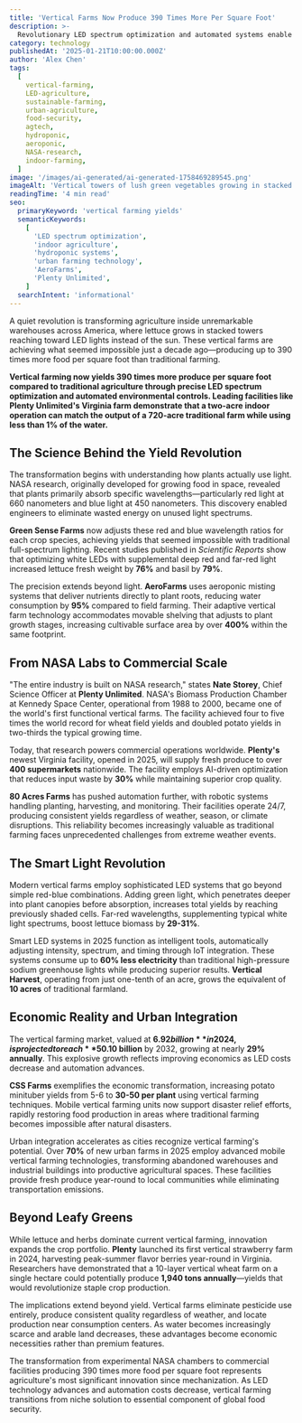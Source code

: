 ```yaml
---
title: 'Vertical Farms Now Produce 390 Times More Per Square Foot'
description: >-
  Revolutionary LED spectrum optimization and automated systems enable vertical farms to achieve unprecedented yields while using 95% less water than traditional agriculture
category: technology
publishedAt: '2025-01-21T10:00:00.000Z'
author: 'Alex Chen'
tags:
  [
    vertical-farming,
    LED-agriculture,
    sustainable-farming,
    urban-agriculture,
    food-security,
    agtech,
    hydroponic,
    aeroponic,
    NASA-research,
    indoor-farming,
  ]
image: '/images/ai-generated/ai-generated-1758469289545.png'
imageAlt: 'Vertical towers of lush green vegetables growing in stacked formations with purple LED grow lights in modern vertical farming system'
readingTime: '4 min read'
seo:
  primaryKeyword: 'vertical farming yields'
  semanticKeywords:
    [
      'LED spectrum optimization',
      'indoor agriculture',
      'hydroponic systems',
      'urban farming technology',
      'AeroFarms',
      'Plenty Unlimited',
    ]
  searchIntent: 'informational'
---
```


A quiet revolution is transforming agriculture inside unremarkable warehouses across America, where lettuce grows in stacked towers reaching toward LED lights instead of the sun. These vertical farms are achieving what seemed impossible just a decade ago—producing up to 390 times more food per square foot than traditional farming.

**Vertical farming now yields 390 times more produce per square foot compared to traditional agriculture through precise LED spectrum optimization and automated environmental controls. Leading facilities like Plenty Unlimited's Virginia farm demonstrate that a two-acre indoor operation can match the output of a 720-acre traditional farm while using less than 1% of the water.**

## The Science Behind the Yield Revolution

The transformation begins with understanding how plants actually use light. NASA research, originally developed for growing food in space, revealed that plants primarily absorb specific wavelengths—particularly red light at 660 nanometers and blue light at 450 nanometers. This discovery enabled engineers to eliminate wasted energy on unused light spectrums.

**Green Sense Farms** now adjusts these red and blue wavelength ratios for each crop species, achieving yields that seemed impossible with traditional full-spectrum lighting. Recent studies published in _Scientific Reports_ show that optimizing white LEDs with supplemental deep red and far-red light increased lettuce fresh weight by **76%** and basil by **79%**.

The precision extends beyond light. **AeroFarms** uses aeroponic misting systems that deliver nutrients directly to plant roots, reducing water consumption by **95%** compared to field farming. Their adaptive vertical farm technology accommodates movable shelving that adjusts to plant growth stages, increasing cultivable surface area by over **400%** within the same footprint.

## From NASA Labs to Commercial Scale

"The entire industry is built on NASA research," states **Nate Storey**, Chief Science Officer at **Plenty Unlimited**. NASA's Biomass Production Chamber at Kennedy Space Center, operational from 1988 to 2000, became one of the world's first functional vertical farms. The facility achieved four to five times the world record for wheat field yields and doubled potato yields in two-thirds the typical growing time.

Today, that research powers commercial operations worldwide. **Plenty's** newest Virginia facility, opened in 2025, will supply fresh produce to over **400 supermarkets** nationwide. The facility employs AI-driven optimization that reduces input waste by **30%** while maintaining superior crop quality.

**80 Acres Farms** has pushed automation further, with robotic systems handling planting, harvesting, and monitoring. Their facilities operate 24/7, producing consistent yields regardless of weather, season, or climate disruptions. This reliability becomes increasingly valuable as traditional farming faces unprecedented challenges from extreme weather events.

## The Smart Light Revolution

Modern vertical farms employ sophisticated LED systems that go beyond simple red-blue combinations. Adding green light, which penetrates deeper into plant canopies before absorption, increases total yields by reaching previously shaded cells. Far-red wavelengths, supplementing typical white light spectrums, boost lettuce biomass by **29-31%**.

Smart LED systems in 2025 function as intelligent tools, automatically adjusting intensity, spectrum, and timing through IoT integration. These systems consume up to **60% less electricity** than traditional high-pressure sodium greenhouse lights while producing superior results. **Vertical Harvest**, operating from just one-tenth of an acre, grows the equivalent of **10 acres** of traditional farmland.

## Economic Reality and Urban Integration

The vertical farming market, valued at **$6.92 billion** in 2024, is projected to reach **$50.10 billion** by 2032, growing at nearly **29% annually**. This explosive growth reflects improving economics as LED costs decrease and automation advances.

**CSS Farms** exemplifies the economic transformation, increasing potato minituber yields from 5-6 to **30-50 per plant** using vertical farming techniques. Mobile vertical farming units now support disaster relief efforts, rapidly restoring food production in areas where traditional farming becomes impossible after natural disasters.

Urban integration accelerates as cities recognize vertical farming's potential. Over **70%** of new urban farms in 2025 employ advanced mobile vertical farming technologies, transforming abandoned warehouses and industrial buildings into productive agricultural spaces. These facilities provide fresh produce year-round to local communities while eliminating transportation emissions.

## Beyond Leafy Greens

While lettuce and herbs dominate current vertical farming, innovation expands the crop portfolio. **Plenty** launched its first vertical strawberry farm in 2024, harvesting peak-summer flavor berries year-round in Virginia. Researchers have demonstrated that a 10-layer vertical wheat farm on a single hectare could potentially produce **1,940 tons annually**—yields that would revolutionize staple crop production.

The implications extend beyond yield. Vertical farms eliminate pesticide use entirely, produce consistent quality regardless of weather, and locate production near consumption centers. As water becomes increasingly scarce and arable land decreases, these advantages become economic necessities rather than premium features.

The transformation from experimental NASA chambers to commercial facilities producing 390 times more food per square foot represents agriculture's most significant innovation since mechanization. As LED technology advances and automation costs decrease, vertical farming transitions from niche solution to essential component of global food security.
